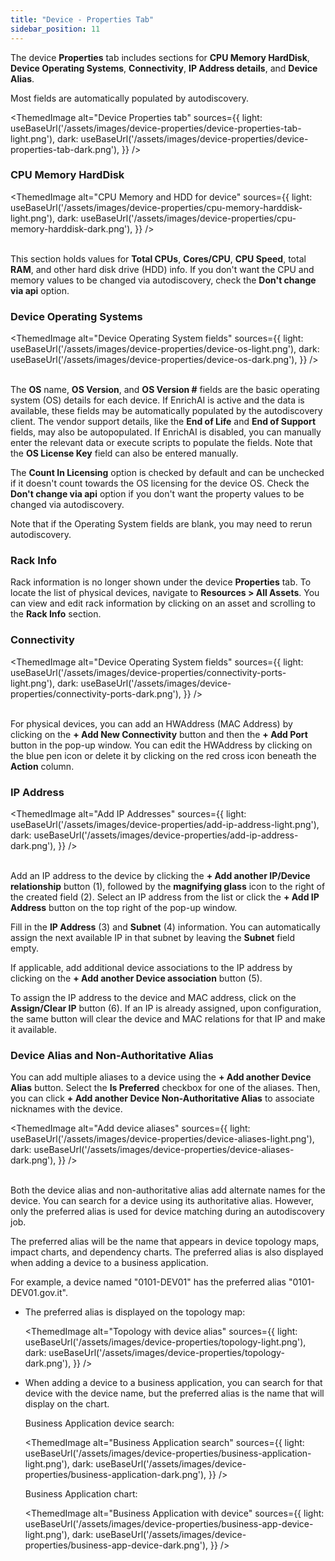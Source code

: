 ```yaml
---
title: "Device - Properties Tab"
sidebar_position: 11
---
```



The device **Properties** tab includes sections for **CPU Memory HardDisk**, **Device Operating Systems**, **Connectivity**, **IP Address details**, and **Device Alias**.

Most fields are automatically populated by autodiscovery.

<ThemedImage
  alt="Device Properties tab"
  sources={{
    light: useBaseUrl('/assets/images/device-properties/device-properties-tab-light.png'),
    dark: useBaseUrl('/assets/images/device-properties/device-properties-tab-dark.png'),
  }}
/>

### CPU Memory HardDisk

<ThemedImage
  alt="CPU Memory and HDD for device"
  sources={{
    light: useBaseUrl('/assets/images/device-properties/cpu-memory-harddisk-light.png'),
    dark: useBaseUrl('/assets/images/device-properties/cpu-memory-harddisk-dark.png'),
  }}
/>
<br/><br/>

This section holds values for **Total CPUs**, **Cores/CPU**, **CPU Speed**, total **RAM**, and other hard disk drive (HDD) info. If you don't want the CPU and memory values to be changed via autodiscovery, check the **Don't change via api** option.

### Device Operating Systems

<ThemedImage
  alt="Device Operating System fields"
  sources={{
    light: useBaseUrl('/assets/images/device-properties/device-os-light.png'),
    dark: useBaseUrl('/assets/images/device-properties/device-os-dark.png'),
  }}
/>
<br/><br/>

The **OS** name, **OS Version**, and **OS Version #** fields are the basic operating system (OS) details for each device. If EnrichAI is active and the data is available, these fields may be automatically populated by the autodiscovery client. The vendor support details, like the **End of Life** and **End of Support** fields, may also be autopopulated. If EnrichAI is disabled, you can manually enter the relevant data or execute scripts to populate the fields. Note that the **OS License Key** field can also be entered manually. 

The **Count In Licensing** option is checked by default and can be unchecked if it doesn't count towards the OS licensing for the device OS. Check the **Don't change via api** option if you don't want the property values to be changed via autodiscovery.

Note that if the Operating System fields are blank, you may need to rerun autodiscovery.

### Rack Info

Rack information is no longer shown under the device **Properties** tab. To locate the list of physical devices, navigate to **Resources > All Assets**. You can view and edit rack information by clicking on an asset and scrolling to the **Rack Info** section. 

### Connectivity 

<ThemedImage
  alt="Device Operating System fields"
  sources={{
    light: useBaseUrl('/assets/images/device-properties/connectivity-ports-light.png'),
    dark: useBaseUrl('/assets/images/device-properties/connectivity-ports-dark.png'),
  }}
/> 
<br/><br/>

For physical devices, you can add an HWAddress (MAC Address) by clicking on the **+ Add New Connectivity** button and then the **+ Add Port** button in the pop-up window. You can edit the HWAddress by clicking on the blue pen icon or delete it by clicking on the red cross icon beneath the **Action** column. 

### IP Address

<ThemedImage
  alt="Add IP Addresses"
  sources={{
    light: useBaseUrl('/assets/images/device-properties/add-ip-address-light.png'),
    dark: useBaseUrl('/assets/images/device-properties/add-ip-address-dark.png'),
  }}
/>
<br/><br/>

Add an IP address to the device by clicking the **+ Add another IP/Device relationship** button (1), followed by the **magnifying glass** icon to the right of the created field (2). Select an IP address from the list or click the **+ Add IP Address** button on the top right of the pop-up window. 

Fill in the **IP Address** (3) and **Subnet** (4) information. You can automatically assign the next available IP in that subnet by leaving the **Subnet** field empty. 

If applicable, add additional device associations to the IP address by clicking on the **+ Add another Device association** button (5).

To assign the IP address to the device and MAC address, click on the **Assign/Clear IP** button (6). If an IP is already assigned, upon configuration, the same button will clear the device and MAC relations for that IP and make it available.

### Device Alias and Non-Authoritative Alias

You can add multiple aliases to a device using the **+ Add another Device Alias** button. Select the **Is Preferred** checkbox for one of the aliases. Then, you can click **+ Add another Device Non-Authoritative Alias** to associate nicknames with the device.

<ThemedImage
  alt="Add device aliases"
  sources={{
    light: useBaseUrl('/assets/images/device-properties/device-aliases-light.png'),
    dark: useBaseUrl('/assets/images/device-properties/device-aliases-dark.png'),
  }}
/>
<br/><br/>

Both the device alias and non-authoritative alias add alternate names for the device. You can search for a device using its authoritative alias. However, only the preferred alias is used for device matching during an autodiscovery job.

The preferred alias will be the name that appears in device topology maps, impact charts, and dependency charts. The preferred alias is also displayed when adding a device to a business application. 

For example, a device named "0101-DEV01" has the preferred alias "0101-DEV01.gov.it". 

- The preferred alias is displayed on the topology map:

  <ThemedImage
    alt="Topology with device alias"
    sources={{
      light: useBaseUrl('/assets/images/device-properties/topology-light.png'),
      dark: useBaseUrl('/assets/images/device-properties/topology-dark.png'),
    }}
  />

- When adding a device to a business application, you can search for that device with the device name, but the preferred alias is the name that will display on the chart.

  Business Application device search:

  <ThemedImage
    alt="Business Application search"
    sources={{
      light: useBaseUrl('/assets/images/device-properties/business-application-light.png'),
      dark: useBaseUrl('/assets/images/device-properties/business-application-dark.png'),
    }}
  />

  Business Application chart:

  <ThemedImage
    alt="Business Application with device"
    sources={{
      light: useBaseUrl('/assets/images/device-properties/business-app-device-light.png'),
      dark: useBaseUrl('/assets/images/device-properties/business-app-device-dark.png'),
    }}
  />
